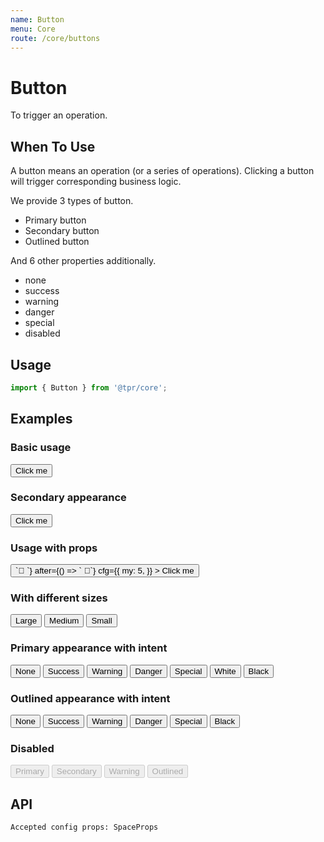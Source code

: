 ```yaml
---
name: Button
menu: Core
route: /core/buttons
---
```



# Button

To trigger an operation.

## When To Use

A button means an operation (or a series of operations). Clicking a button will trigger corresponding business logic.

We provide 3 types of button.

- Primary button
- Secondary button
- Outlined button

And 6 other properties additionally.

- none
- success
- warning
- danger
- special
- disabled

## Usage

```js
import { Button } from '@tpr/core';
```

## Examples

### Basic usage

<Playground>
	<Button>Click me</Button>
</Playground>

### Secondary appearance

<Playground>
	<Button appearance="secondary">Click me</Button>
</Playground>

### Usage with props

<Playground>
	<Button
		appearance="primary"
		intent="danger"
		size="small"
		before={() => `🐑 `}
		after={() => ` 🦊`}
		cfg={{
			my: 5,
		}}
	>
		Click me
	</Button>
</Playground>

### With different sizes

<Playground>
	<Button size="large">Large</Button>
	<Button size="medium">Medium</Button>
	<Button size="small">Small</Button>
</Playground>

### Primary appearance with intent

<Playground>
	<div style={{ background: '#e1e1e1' }}>
		<Button cfg={{ my: 3 }} intent="none">
			None
		</Button>
		<Button intent="success">Success</Button>
		<Button intent="warning">Warning</Button>
		<Button intent="danger">Danger</Button>
		<Button intent="special">Special</Button>
		<Button intent="white">White</Button>
		<Button intent="black">Black</Button>
	</div>
</Playground>

### Outlined appearance with intent

<Playground>
	<Button appearance="outlined" intent="none">
		None
	</Button>
	<Button appearance="outlined" intent="success">
		Success
	</Button>
	<Button appearance="outlined" intent="warning">
		Warning
	</Button>
	<Button appearance="outlined" intent="danger">
		Danger
	</Button>
	<Button appearance="outlined" intent="special">
		Special
	</Button>
	<Button appearance="outlined" intent="black">
		Black
	</Button>
</Playground>

### Disabled

<Playground>
	<div>
		<Button disabled>Primary</Button>
		<Button appearance="secondary" disabled>
			Secondary
		</Button>
		<Button intent="warning" disabled>
			Warning
		</Button>
		<Button appearance="outlined" disabled>
			Outlined
		</Button>
	</div>
</Playground>

## API

```
Accepted config props: SpaceProps
```

<Props of={Button} />
